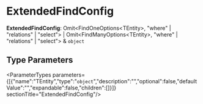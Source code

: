 
# ExtendedFindConfig

 **ExtendedFindConfig**: Omit&#60;FindOneOptions&#60;TEntity&#62;, "where" \| "relations" \| "select"&#62; \| Omit&#60;FindManyOptions&#60;TEntity&#62;, "where" \| "relations" \| "select"&#62; & `object`

## Type Parameters

<ParameterTypes parameters={[{"name":"TEntity","type":"`object`","description":"","optional":false,"defaultValue":"","expandable":false,"children":[]}]}  sectionTitle="ExtendedFindConfig"/>
